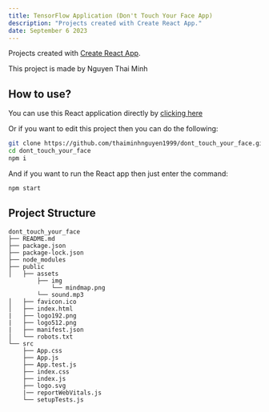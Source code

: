 ```yaml
---
title: TensorFlow Application (Don't Touch Your Face App)
description: "Projects created with Create React App."
date: September 6 2023
---
```

Projects created with [Create React App](https://github.com/facebook/create-react-app).

This project is made by Nguyen Thai Minh

## How to use?

You can use this React application directly by [clicking here](https://dtyf.netlify.app)

Or if you want to edit this project then you can do the following:

```sh
git clone https://github.com/thaiminhnguyen1999/dont_touch_your_face.git
cd dont_touch_your_face
npm i
```

And if you want to run the React app then just enter the command:

```sh
npm start
```

## Project Structure

```
dont_touch_your_face
├── README.md
├── package.json
├── package-lock.json
├── node_modules
├── public
│   ├── assets
        ├── img
            └── mindmap.png
        └── sound.mp3
│   ├── favicon.ico
│   ├── index.html
|   ├── logo192.png
|   ├── logo512.png
|   ├── manifest.json
│   └── robots.txt
└── src
    ├── App.css
    ├── App.js
    ├── App.test.js
    ├── index.css
    ├── index.js
    ├── logo.svg
    |── reportWebVitals.js
    └── setupTests.js
```

